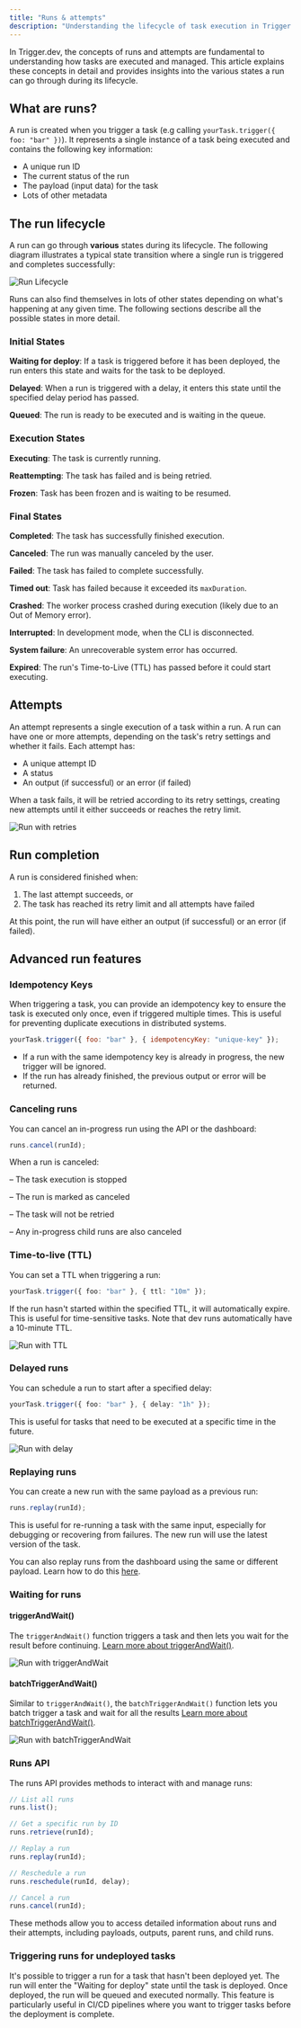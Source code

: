 ```yaml
---
title: "Runs & attempts"
description: "Understanding the lifecycle of task execution in Trigger.dev"
---
```


In Trigger.dev, the concepts of runs and attempts are fundamental to understanding how tasks are executed and managed. This article explains these concepts in detail and provides insights into the various states a run can go through during its lifecycle.

## What are runs?

A run is created when you trigger a task (e.g calling `yourTask.trigger({ foo: "bar" })`). It represents a single instance of a task being executed and contains the following key information:

- A unique run ID
- The current status of the run
- The payload (input data) for the task
- Lots of other metadata

## The run lifecycle

A run can go through **various** states during its lifecycle. The following diagram illustrates a typical state transition where a single run is triggered and completes successfully:

![Run Lifecycle](/images/run-lifecycle.png)

Runs can also find themselves in lots of other states depending on what's happening at any given time. The following sections describe all the possible states in more detail.

### Initial States

<Icon icon="rectangle-history" iconType="solid" color="#FBBF24" size={17} /> **Waiting for deploy**: If a task is triggered before it has been deployed, the run enters this state and waits for the task to be deployed.

<Icon icon="clock" iconType="solid" color="#878C99" size={17} /> **Delayed**: When a run is triggered with a delay, it enters this state until the specified delay period has passed.

<Icon icon="rectangle-history" iconType="solid" color="#878C99" size={17} /> **Queued**: The run is ready to be executed and is waiting in the queue.

### Execution States

<Icon icon="spinner-third" iconType="duotone" color="#3B82F6" size={17} /> **Executing**: The task is currently running.

<Icon icon="arrows-rotate" iconType="solid" color="#3B82F6" size={17} /> **Reattempting**: The task has failed and is being retried.

<Icon icon="snowflake" iconType="solid" color="#68BAF2" size={17} /> **Frozen**: Task has been frozen and is waiting to be resumed.

### Final States

<Icon icon="circle-check" iconType="solid" color="#28BF5C" size={17} /> **Completed**: The task has successfully finished execution.

<Icon icon="ban" iconType="solid" color="#878C99" size={17} /> **Canceled**: The run was manually canceled by the user.

<Icon icon="circle-xmark" iconType="solid" color="#E11D48" size={17} /> **Failed**: The task has failed to complete successfully.

<Icon icon="alarm-exclamation" iconType="solid" color="#E11D48" size={17} /> **Timed out**: Task has failed because it exceeded its `maxDuration`.

<Icon icon="fire" iconType="solid" color="#E11D48" size={17} /> **Crashed**: The worker process crashed during execution (likely due to an Out of Memory error).

<Icon icon="bolt-slash" iconType="solid" color="#E11D48" size={17} /> **Interrupted**: In development mode, when the CLI is disconnected.

<Icon icon="bug" iconType="solid" color="#E11D48" size={17} /> **System failure**: An unrecoverable system error has occurred.

<Icon icon="trash-can" iconType="solid" color="#878C99" size={17} /> **Expired**: The run's Time-to-Live (TTL) has passed before it could start executing.

## Attempts

An attempt represents a single execution of a task within a run. A run can have one or more attempts, depending on the task's retry settings and whether it fails. Each attempt has:

- A unique attempt ID
- A status
- An output (if successful) or an error (if failed)

When a task fails, it will be retried according to its retry settings, creating new attempts until it either succeeds or reaches the retry limit.

![Run with retries](/images/run-with-retries.png)

## Run completion

A run is considered finished when:

1. The last attempt succeeds, or
2. The task has reached its retry limit and all attempts have failed

At this point, the run will have either an output (if successful) or an error (if failed).

## Advanced run features

### Idempotency Keys

When triggering a task, you can provide an idempotency key to ensure the task is executed only once, even if triggered multiple times. This is useful for preventing duplicate executions in distributed systems.

```javascript
yourTask.trigger({ foo: "bar" }, { idempotencyKey: "unique-key" });
```

- If a run with the same idempotency key is already in progress, the new trigger will be ignored.
- If the run has already finished, the previous output or error will be returned.

### Canceling runs

You can cancel an in-progress run using the API or the dashboard:

```ts
runs.cancel(runId);
```

When a run is canceled:

– The task execution is stopped

– The run is marked as canceled

– The task will not be retried

– Any in-progress child runs are also canceled

### Time-to-live (TTL)

You can set a TTL when triggering a run:

```ts
yourTask.trigger({ foo: "bar" }, { ttl: "10m" });
```

If the run hasn't started within the specified TTL, it will automatically expire. This is useful for time-sensitive tasks. Note that dev runs automatically have a 10-minute TTL.

![Run with TTL](/images/run-with-ttl.png)

### Delayed runs

You can schedule a run to start after a specified delay:

```ts
yourTask.trigger({ foo: "bar" }, { delay: "1h" });
```

This is useful for tasks that need to be executed at a specific time in the future.

![Run with delay](/images/run-with-delay.png)

### Replaying runs

You can create a new run with the same payload as a previous run:

```ts
runs.replay(runId);
```

This is useful for re-running a task with the same input, especially for debugging or recovering from failures. The new run will use the latest version of the task.

You can also replay runs from the dashboard using the same or different payload. Learn how to do this [here](/replaying).

### Waiting for runs

#### triggerAndWait()

The `triggerAndWait()` function triggers a task and then lets you wait for the result before continuing. [Learn more about triggerAndWait()](/triggering#yourtask-triggerandwait).

![Run with triggerAndWait](/images/run-with-triggerAndWait().png)

#### batchTriggerAndWait()

Similar to `triggerAndWait()`, the `batchTriggerAndWait()` function lets you batch trigger a task and wait for all the results [Learn more about batchTriggerAndWait()](/triggering#yourtask-batchtriggerandwait).

![Run with batchTriggerAndWait](/images/run-with-batchTriggerAndWait().png)

### Runs API

The runs API provides methods to interact with and manage runs:

```ts
// List all runs
runs.list();

// Get a specific run by ID
runs.retrieve(runId);

// Replay a run
runs.replay(runId);

// Reschedule a run
runs.reschedule(runId, delay);

// Cancel a run
runs.cancel(runId);
```

These methods allow you to access detailed information about runs and their attempts, including payloads, outputs, parent runs, and child runs.

### Triggering runs for undeployed tasks

It's possible to trigger a run for a task that hasn't been deployed yet. The run will enter the "Waiting for deploy" state until the task is deployed. Once deployed, the run will be queued and executed normally.
This feature is particularly useful in CI/CD pipelines where you want to trigger tasks before the deployment is complete.
